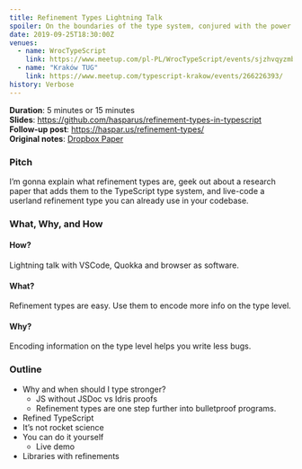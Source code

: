 ```yaml
---
title: Refinement Types Lightning Talk
spoiler: On the boundaries of the type system, conjured with the power of predicates.
date: 2019-09-25T18:30:00Z
venues:
  - name: WrocTypeScript
    link: https://www.meetup.com/pl-PL/WrocTypeScript/events/sjzhvqyzmbhc/
  - name: "Kraków TUG"
    link: https://www.meetup.com/typescript-krakow/events/266226393/
history: Verbose
---
```


**Duration**: 5 minutes or 15 minutes \
**Slides**: https://github.com/hasparus/refinement-types-in-typescript \
**Follow-up post**: https://haspar.us/refinement-types/ \
**Original notes**: [Dropbox Paper](https://paper.dropbox.com/doc/Refinement-Types-in-TypeScript--AtRTxIb1NxWvFpBv3oxBx9jpAg-cZxqOn3c6GkVCONvPTjtE)

### Pitch

I’m gonna explain what refinement types are, geek out about a research
paper that adds them to the TypeScript type system, and live-code a
userland refinement type you can already use in your codebase.

### What, Why, and How

#### How?

Lightning talk with VSCode, Quokka and browser as software.

#### What?

Refinement types are easy.
Use them to encode more info on the type level.

#### Why?

Encoding information on the type level helps you write less bugs.

### Outline

- Why and when should I type stronger?
  - JS without JSDoc vs Idris proofs
  - Refinement types are one step further into bulletproof programs.
- Refined TypeScript
- It’s not rocket science
- You can do it yourself
  - Live demo
- Libraries with refinements

<!-- TODO: Add slides with transcription like in https://noidea.dog/glue -->
